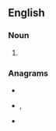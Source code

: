 ==English==

===Noun===
{{head|en|noun plural form}}

# {{plural of|actinide|lang=en}}

===Anagrams===
* {{l|en|andesitic}}
* {{l|en|dianetics}}, {{l|en|Dianetics}}
* {{l|en|indicates}}